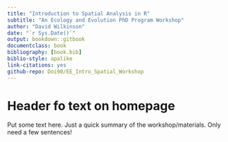 ```yaml
---
title: "Introduction to Spatial Analysis in R"
subtitle: "An Ecology and Evolution PhD Program Workshop"
author: "David Wilkinson"
date: "`r Sys.Date()`"
output: bookdown::gitbook
documentclass: book
bibliography: [book.bib]
biblio-style: apalike
link-citations: yes
github-repo: Doi90/EE_Intro_Spatial_Workshop
---
```


# Header fo text on homepage

Put some text here. Just a quick summary of the workshop/materials. Only need a few sentences!